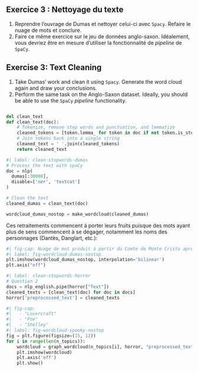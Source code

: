 :::: {.content-visible when-profile="fr"}

::: {.exercise}
## Exercice 3 : Nettoyage du texte

1. Reprendre l'ouvrage de Dumas et nettoyer celui-ci avec `Spacy`. Refaire le nuage de mots et conclure.
2. Faire ce même exercice sur le jeu de données anglo-saxon. Idéalement, vous devriez être en mesure d'utiliser la fonctionnalité de _pipeline_ de `SpaCy`.

:::

::::

:::: {.content-visible when-profile="en"}

::: {.exercise}
## Exercise 3: Text Cleaning

1. Take Dumas' work and clean it using `Spacy`. Generate the word cloud again and draw your conclusions.
2. Perform the same task on the Anglo-Saxon dataset. Ideally, you should be able to use the `SpaCy` _pipeline_ functionality.

:::

::::

```.python
```

```python
del clean_text
def clean_text(doc):
    # Tokenize, remove stop words and punctuation, and lemmatize
    cleaned_tokens = [token.lemma_ for token in doc if not token.is_stop and not token.is_punct]
    # Join tokens back into a single string
    cleaned_text = ' '.join(cleaned_tokens)
    return cleaned_text
```


```python
#| label: clean-stopwords-dumas
# Process the text with spaCy
doc = nlp(
  dumas[:30000],
  disable=['ner', 'textcat']
)

# Clean the text
cleaned_dumas = clean_text(doc)
```

```python
wordcloud_dumas_nostop = make_wordcloud(cleaned_dumas)
```

Ces retraitements commencent à porter leurs fruits puisque des mots ayant plus
de sens commencent à se dégager, notamment les noms des personnages
(Dantès, Danglart, etc.):


```python
#| fig-cap: Nuage de mot produit à partir du Comte de Monte Cristo après nettoyage
#| label: fig-wordcloud-dumas-nostop
plt.imshow(wordcloud_dumas_nostop, interpolation='bilinear')
plt.axis("off")
```




```python
#| label: clean-stopwords-horror
# Question 2
docs = nlp_english.pipe(horror["Text"])
cleaned_texts = [clean_text(doc) for doc in docs]
horror['preprocessed_text'] = cleaned_texts
```

```python
#| fig-cap:
#|   - "Lovercraft"
#|   - "Poe"
#|   - "Shelley"
#| label: fig-wordcloud-spooky-nostop
fig = plt.figure(figsize=(15, 12))
for i in range(len(n_topics)):
    wordcloud = graph_wordcloud(n_topics[i], horror, "preprocessed_text")
    plt.imshow(wordcloud)
    plt.axis('off')
    plt.show()
```


